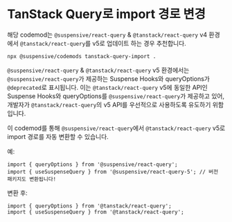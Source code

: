
# TanStack Query로 import 경로 변경

<Callout type='info'>

해당 codemod는 `@suspensive/react-query` & `@tanstack/react-query` v4 환경에서 `@tanstack/react-query`를 v5로 업데이트 하는 경우 추천합니다.

</Callout>

```shell
npx @suspensive/codemods tanstack-query-import .
```

`@suspensive/react-query` & `@tanstack/react-query` v5 환경에서는 `@suspensive/react-query`가 제공하는 Suspense Hooks와 queryOptions가 `@deprecated`로 표시됩니다. 이는 `@tanstack/react-query` v5에 동일한 API인 Suspense Hooks와 queryOptions를 `@suspensive/react-query`가 제공하고 있어, 개발자가 `@tanstack/react-query`의 v5 API를 우선적으로 사용하도록 유도하기 위함입니다.

이 codemod를 통해 `@suspensive/react-query`에서 `@tanstack/react-query` v5로 import 경로를 자동 변환할 수 있습니다.

예:

```tsx
import { queryOptions } from '@suspensive/react-query';
import { useSuspenseQuery } from '@suspensive/react-query-5'; // 버전 패키지도 변환됩니다!
```

변환 후:

```tsx
import { queryOptions } from '@tanstack/react-query';
import { useSuspenseQuery } from '@tanstack/react-query';
```
